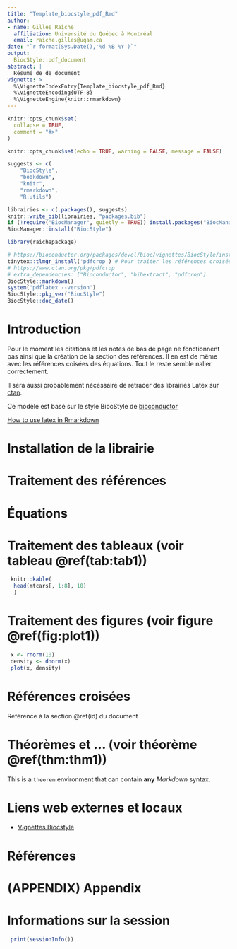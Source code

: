 ---
title: "Template_biocstyle_pdf_Rmd" 
author:
- name: Gilles Raîche
  affiliation: Université du Québec à Montréal
  email: raiche.gilles@uqam.ca
date: "`r format(Sys.Date(),'%d %B %Y')`"
output:
  BiocStyle::pdf_document
abstract: |
  Résumé de de document
vignette: >
  %\VignetteIndexEntry{Template_biocstyle_pdf_Rmd} 
  %\VignetteEncoding{UTF-8}  
  %\VignetteEngine{knitr::rmarkdown}
---

```{r, include = FALSE}
knitr::opts_chunk$set(
  collapse = TRUE,
  comment = "#>"
)

knitr::opts_chunk$set(echo = TRUE, warning = FALSE, message = FALSE)
```

```{r, echo=FALSE, eval=FALSE}
suggests <- c(
    "BiocStyle",
    "bookdown",
    "knitr",
    "rmarkdown",
    "R.utils")

librairies <- c(.packages(), suggests)
knitr::write_bib(librairies, "packages.bib")
if (!require("BiocManager", quietly = TRUE)) install.packages("BiocManager")
BiocManager::install("BiocStyle")
```


```{r setup, echo=FALSE, eval=FALSE}
library(raichepackage)
```


```{r style, echo = FALSE, eval=FALSE, results = 'asis'}
# https://bioconductor.org/packages/devel/bioc/vignettes/BiocStyle/inst/doc/AuthoringRmdVignettes.html
tinytex::tlmgr_install('pdfcrop') # Pour traiter les références croisées des équations
# https://www.ctan.org/pkg/pdfcrop
# extra_dependencies: ["Bioconductor", "bibextract", "pdfcrop"]
BiocStyle::markdown()
system('pdflatex --version')
BiocStyle::pkg_ver("BiocStyle")
BiocStyle::doc_date()
```


# Introduction {#id}

Pour le moment les citations et les notes de bas de page ne fonctionnent pas ainsi que la création de la section des références. Il en est de même avec les références coisées des équations. Tout le reste semble naller correctement.

Il sera aussi probablement nécessaire de retracer des librairies Latex sur [ctan](https://www.ctan.org/).

Ce modèle est basé sur le style BiocStyle de  [bioconductor](https://bookdown.org/yihui/bookdown)

[How to use latex in Rmarkdown](https://everyday.codes/tutorials/how-to-use-latex-in-rmarkdown/)


# Installation de la librairie

# Traitement des références



# Équations 

\begin{equation}
  f\left(k\right) = \binom{n}{k} p^k\left(1-p\right)^{n-k}
  (\#eq:binom)
\end{equation}



# Traitement des tableaux (voir tableau \@ref(tab:tab1))

```{r tab1, tab.cap="Exemple de tableau"}
 knitr::kable(
  head(mtcars[, 1:8], 10)
  )
```

# Traitement des figures (voir figure \@ref(fig:plot1))

```{r, plot1, fig.cap="Exemple de figure", fig.wide=TRUE}
 x <- rnorm(10)
 density <- dnorm(x)
 plot(x, density)
```

# Références croisées

Référence à la section \@ref(id) du document

# Théorèmes et ... (voir théorème \@ref(thm:thm1))

::: {#thm1 .theorem name="Pythagorean theorem"}
This is a `theorem` environment that can contain **any** *Markdown* syntax.
:::

# Liens web externes et locaux

-   [Vignettes Biocstyle](https://www.bioconductor.org/packages/release/bioc/html/BiocStyle.html)


# Références

<div id="refs"></div>

# (APPENDIX) Appendix {-}

# Informations sur la session



```{r}
 print(sessionInfo())
```
